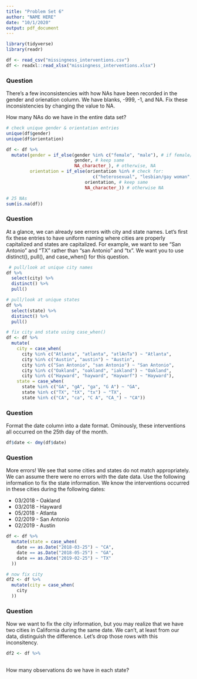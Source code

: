 ```yaml
---
title: "Problem Set 6"
author: "NAME HERE"
date: "10/1/2020"
output: pdf_document
---
```


```r
library(tidyverse)
library(readr)

df <- read_csv("missingness_interventions.csv")
df <- readxl::read_xlsx("missingness_interventions.xlsx")
```

### Question 

There's a few inconsistencies with how NAs have been recorded in the gender and orienation column. We have blanks, -999, -1, and NA. Fix these inconsistencies by changing the value to NA.

How many NAs do we have in the entire data set?

```r
# check unique gender & orientation entries
unique(df$gender)
unique(df$orientation)

df <- df %>%
  mutate(gender = if_else(gender %in% c("female", "male"), # if female/male 
                          gender, # keep same
                          NA_character_), # otherwise, NA
         orientation = if_else(orientation %in% # check for:
                                 c("heterosexual", "lesbian/gay woman", "gay", "other"),
                              orientation, # keep same 
                              NA_character_)) # otherwise NA

# 25 NAs
sum(is.na(df))
```

\newpage

### Question

At a glance, we can already see errors with city and state names. Let's first fix these entries to have uniform naming where cities are properly capitalized and states are capitalized. For example, we want to see "San Antonio" and "TX" rather than "san Antonio" and "tx". We want you to use distinct(), pull(), and case_when() for this question.

```r
 # pull/look at unique city names
df %>%
  select(city) %>%
  distinct() %>%
  pull()

# pull/look at unique states 
df %>% 
  select(state) %>%
  distinct() %>%
  pull()

# fix city and state using case_when()
df <- df %>%
  mutate(
    city = case_when(
      city %in% c("Atlanta", "atlanta", "atlAnTa") ~ "Atlanta",
      city %in% c("Austin", "austin") ~ "Austin",
      city %in% c("San Antonio", "san Antonio") ~ "San Antonio",
      city %in% c("Oakland", "oakland", "iakland") ~ "Oakland",
      city %in% c("Hayward", "hayward", "Haywarf") ~ "Hayward"),
    state = case_when(
      state %in% c("GA", "gA", "ga", "G A") ~ "GA",
      state %in% c("TX", "tX", "tx") ~ "TX",
      state %in% c("CA", "ca", "C A", "CA_") ~ "CA"))
```

\newpage

### Question

Format the date column into a date format. Ominously, these interventions all occurred on the 25th day of the month.

```r
df$date <- dmy(df$date)
```


### Question

More errors! We see that some cities and states do not match appropriately. We can assume there were no errors with the date data. Use the following information to fix the state information. We know the interventions occurred in these cities during the following dates:

* 03/2018 - Oakland
* 03/2018 - Hayward
* 05/2018 - Atlanta
* 02/2019 - San Antonio
* 02/2019 - Austin

```r
df <- df %>% 
  mutate(state = case_when(
    date == as.Date("2018-03-25") ~ "CA",
    date == as.Date("2018-05-25") ~ "GA",
    date == as.Date("2019-02-25") ~ "TX"
  ))

# now fix city
df2 <- df %>%
  mutate(city = case_when(
    city 
  ))
```

### Question

Now we want to fix the city information, but you may realize that we have two cities in California during the same date. We can't, at least from our data, distinguish the difference. Let's drop those rows with this inconsitency. 

```r
df2 <- df %>%
  
```


How many observations do we have in each state?

